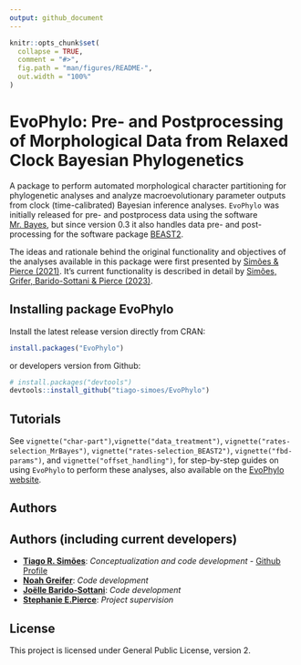 ```yaml
---
output: github_document
---
```


<!-- README.md is generated from README.Rmd. Please edit that file -->

```r
knitr::opts_chunk$set(
  collapse = TRUE,
  comment = "#>",
  fig.path = "man/figures/README-",
  out.width = "100%"
)
```

# EvoPhylo: Pre- and Postprocessing of Morphological Data from Relaxed Clock Bayesian Phylogenetics

A package to perform automated morphological character partitioning for phylogenetic analyses and analyze macroevolutionary parameter outputs from clock (time-calibrated) Bayesian inference analyses. `EvoPhylo` was initially released for pre- and postprocess data using the software [Mr. Bayes](https://nbisweden.github.io/MrBayes/), but since version 0.3 it also handles data pre- and post-processing for the software package [BEAST2](http://www.beast2.org/).

The ideas and rationale behind the original functionality and objectives of the analyses available in this package were first presented by [Simões & Pierce (2021)](https://doi.org/10.1038/s41559-021-01532-x). It's current functionality is described in detail by [Simões, Grifer, Barido-Sottani & Pierce (2023)](https://doi.org/10.1111/2041-210X.14128).

## Installing package **EvoPhylo**

Install the latest release version directly from CRAN:

```r
install.packages("EvoPhylo")
```

or developers version from Github:

```r
# install.packages("devtools")
devtools::install_github("tiago-simoes/EvoPhylo")
```

## Tutorials

See `vignette("char-part")`,`vignette("data_treatment")`, `vignette("rates-selection_MrBayes")`, `vignette("rates-selection_BEAST2")`, `vignette("fbd-params")`, and `vignette("offset_handling")`, for step-by-step guides on using `EvoPhylo` to perform these analyses, also available on the [EvoPhylo website](https://tiago-simoes.github.io/EvoPhylo/).


## Authors

## Authors (including current developers)

*   [**Tiago R. Simões**](https://tiago-simoes.com/): *Conceptualization and code development* - [Github Profile](https://github.com/tiago-simoes)
*   [**Noah Greifer**](https://github.com/ngreifer): *Code development*
*   [**Joëlle Barido-Sottani**](https://github.com/bjoelle): *Code development*
*   [**Stephanie E.Pierce**](https://projects.iq.harvard.edu/spierce/home): *Project supervision*

## License

This project is licensed under General Public License, version 2.
